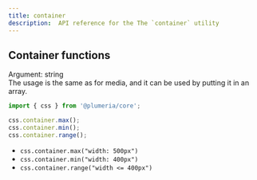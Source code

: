 ```yaml
---
title: container
description:  API reference for the The `container` utility
---
```


## Container functions

Argument: string  
The usage is the same as for media, and it can be used by putting it in an array.

```ts title="TypeScript"
import { css } from '@plumeria/core';

css.container.max();
css.container.min();
css.container.range();
```

- `css.container.max("width: 500px")`
- `css.container.min("width: 400px")`
- `css.container.range("width <= 400px")`

<Cards>
  <Card title="See more about @plumeria/collection package" href="/docs/reference/collection" />
</Cards>